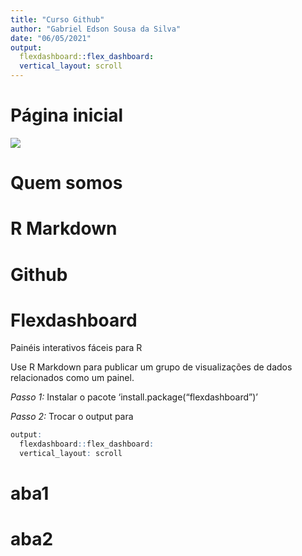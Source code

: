 ```yaml
---
title: "Curso Github"
author: "Gabriel Edson Sousa da Silva"
date: "06/05/2021"
output:
  flexdashboard::flex_dashboard:
  vertical_layout: scroll
---
```


# Página inicial

![](1.jpg)

# Quem somos

# R Markdown

# Github

# Flexdashboard

Painéis interativos fáceis para R

Use R Markdown para publicar um grupo de visualizações de dados relacionados como um painel.

*Passo 1:* Instalar o pacote 'install.package("flexdashboard")'

*Passo 2:* Trocar o output para

```r
output:
  flexdashboard::flex_dashboard:
  vertical_layout: scroll
```


aba1 {data-navmenu="Página X"}
===

aba2 {data-navmenu="Página X"}
===

